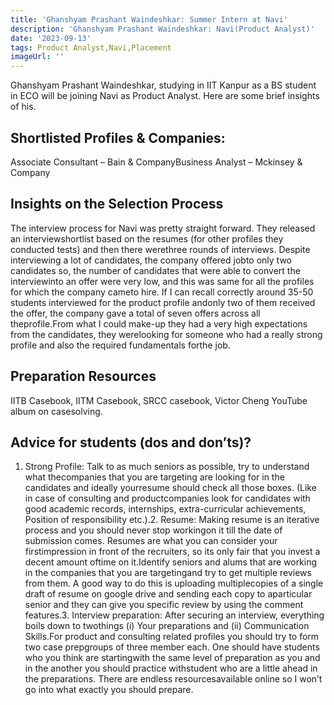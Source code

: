 ```yaml
---
title: 'Ghanshyam Prashant Waindeshkar: Summer Intern at Navi'
description: 'Ghanshyam Prashant Waindeshkar: Navi(Product Analyst)'
date: '2023-09-13'
tags: Product Analyst,Navi,Placement
imageUrl: ''
---
```


Ghanshyam Prashant Waindeshkar, studying in IIT Kanpur as a BS student in ECO will be joining Navi as Product Analyst. Here are some brief insights of his.

## Shortlisted Profiles & Companies:
Associate Consultant – Bain &amp; CompanyBusiness Analyst – Mckinsey &amp; Company

## Insights on the Selection Process
The interview process for Navi was pretty straight forward. They released an interviewshortlist based on the resumes (for other profiles they conducted tests) and then there werethree rounds of interviews. Despite interviewing a lot of candidates, the company offered jobto only two candidates so, the number of candidates that were able to convert the interviewinto an offer were very low, and this was same for all the profiles for which the company cameto hire. If I can recall correctly around 35-50 students interviewed for the product profile andonly two of them received the offer, the company gave a total of seven offers across all theprofile.From what I could make-up they had a very high expectations from the candidates, they werelooking for someone who had a really strong profile and also the required fundamentals forthe job.

##  Preparation Resources
IITB Casebook, IITM Casebook, SRCC casebook, Victor Cheng YouTube album on casesolving.

## Advice for students (dos and don’ts)? 
1. Strong Profile: Talk to as much seniors as possible, try to understand what thecompanies that you are targeting are looking for in the candidates and ideally yourresume should check all those boxes. (Like in case of consulting and productcompanies look for candidates with good academic records, internships, extra-curricular achievements, Position of responsibility etc.).2. Resume: Making resume is an iterative process and you should never stop workingon it till the date of submission comes. Resumes are what you can consider your firstimpression in front of the recruiters, so its only fair that you invest a decent amount oftime on it.Identify seniors and alums that are working in the companies that you are targetingand try to get multiple reviews from them. A good way to do this is uploading multiplecopies of a single draft of resume on google drive and sending each copy to aparticular senior and they can give you specific review by using the comment features.3. Interview preparation: After securing an interview, everything boils down to twothings (i) Your preparations and (ii) Communication Skills.For product and consulting related profiles you should try to form two case prepgroups of three member each. One should have students who you think are startingwith the same level of preparation as you and in the another you should practice withstudent who are a little ahead in the preparations. There are endless resourcesavailable online so I won’t go into what exactly you should prepare.

